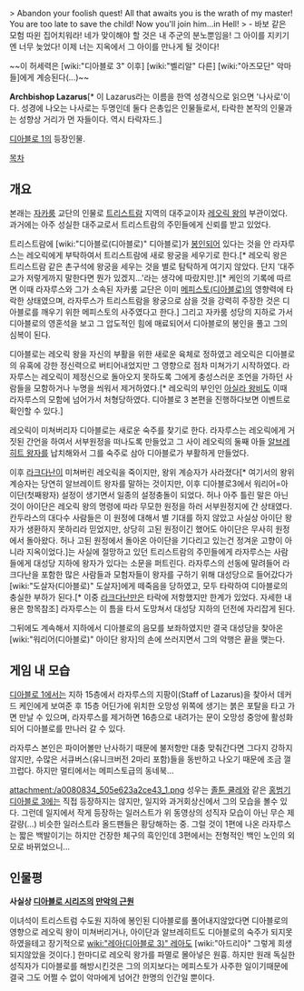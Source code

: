 
> Abandon your foolish quest! All that awaits you is the wrath of my master! You are too late to save the child! Now you'll join him...in Hell!
> - 바보 같은 모험 따윈 집어치워라! 네가 맞이해야 할 것은 내 주군의 분노뿐임을! 그 아이를 지키기엔 너무 늦었다! 이제 너는 지옥에서 그 아이를 만나게 될 것이다!

~~이 허세력은 [wiki:"디아블로 3" 이후] [wiki:"벨리알" 다른] [wiki:"아즈모단" 악마들]에게 계승된다(...)~~

'''Archbishop Lazarus'''[* 이 Lazarus라는 이름을 한역 성경식으로 읽으면 '나사로'이다. 성경에 나오는 나사로는 두명인데 둘다 은총입은 인물들로서, 타락한 본작의 인물과는 성향상 거리가 먼 자들이다. 역시 타락자드.]

[[디아블로 1]]의 등장인물.

[[목차]]

== 개요 ==
본래는 [[자카룸]] 교단의 인물로 [[트리스트람]] 지역의 대주교이자 [[레오릭 왕]]의 부관이었다. 과거에는 아주 성실한 대주교로서 트리스트람의 주민들에게 신뢰를 받고 있었다.

트리스트람에 [wiki:"디아블로(디아블로)" 디아블로]가 [[봉인]]되어 있다는 것을 안 라자루스는 레오릭에게 부탁하여서 트리스트람에 새로 왕궁을 세우기로 한다.[* 레오릭 왕은 트리스트람 같은 촌구석에 왕궁을 세우는 것을 별로 탐탁하게 여기지 않았다. 단지 '대주교가 저렇게까지 말한다면 뭔가 있겠지...'라는 생각에 따랐지만.][* 케인의 기록에 따르면 이때 라자루스와 그가 소속된 자카룸 교단은 이미 [[메피스토(디아블로)]]의 영향력에 타락한 상태였으며, 라자루스가 트리스트람을 왕궁으로 삼을 것을 강력히 주장한 것은 디아블로를 깨우기 위한 메피스토의 사주였다고 한다.] 그리고 자카룸 성당의 지하로 가서 디아블로의 영혼석을 보고 그 압도적인 힘에 매료되어서 디아블로의 봉인을 풀고 그의 심복이 된다.

디아블로는 레오릭 왕을 자신의 부활을 위한 새로운 육체로 정하였고 레오릭은 디아블로의 유혹에 강한 정신력으로 버티어내었지만 그 영향으로 점차 미쳐가기 시작하였다. 라자루스는 레오릭이 제정신으로 돌아오지 못하도록 그에게 충성스러운 조언을 가하던 사람들을 모함하거나 누명을 씌워서 제거하였다.[* 레오릭의 부인인 [[아실라 왕비]]도 이때 라자루스의 모함에 넘어가서 처형당하였다. 디아블로 3 본편을 진행하다보면 이벤트로 확인할 수 있다.]

레오릭이 미쳐버리자 디아블로는 새로운 숙주를 찾기로 한다. 라자루스는 레오릭에게 거짓된 간언을 하여서 서부원정을 떠나도록 만들었고 그 사이 레오릭의 둘째 아들 [[알브레히트 왕자]]를 납치해와서 그를 숙주로 삼아 디아블로가 부활하게 만들었다.

이후 [[라크다난]]이 미쳐버린 레오릭을 죽이지만, 왕위 계승자가 사라졌다[* 여기서의 왕위계승자는 당연히 알브레이트 왕자를 말하는 것이지만, 이후 디아블로3에서 워리어=아이단(첫째왕자) 설정이 생기면서 일종의 설정충돌이 되었다. 허나 아주 틀린 말은 아닌것이 아이단은 레오릭 왕의 명령에 따라 무모한 원정을 하러 서부원정지에 간 상태였다. 칸두라스의 대다수 사람들은 이 원정에 대해서 별 기대를 하지 않았고 사실상 아이단 왕자가 생환하지 못하리라 믿었지만, 상당히 고된 원정이긴 했어도 아이단은 무사히 원정에서 돌아왔다. 허나 고된 원정에서 돌아온 아이단을 기다리고 있는건 정겨운 고향이 아니라 지옥이었다.]는 사실에 절망하고 있던 트리스트람의 주민들에게 라자루스는 사람들에게 대성당 지하에 왕자가 있다는 소문을 퍼트린다. 라자루스의 선동에 말려들어 라크다난을 포함한 많은 사람들과 모험자들이 왕자를 구하기 위해 대성당으로 들어갔다가 [wiki:"도살자(디아블로)" 도살자]에게 떼죽음을 당하였고, 모두 타락하여 디아블로의 충실한 부하가 된다.[* 이중 [[라크다난]]만은 타락에 저항했지만 한계가 있었다. 자세한 내용은 항목참조] 라자루스는 이 틈을 타서 도망쳐서 대성당 지하의 던전에 자리잡게 된다.

그뒤에도 계속해서 지하에서 디아블로의 음모를 보좌하였지만 결국 대성당을 찾아온 [wiki:"워리어(디아블로)" 아이단 왕자]의 손에 쓰러지면서 그의 악행은 끝을 맺는다.

== 게임 내 모습 ==
[[디아블로 1]]에서는 지하 15층에서 라자루스의 지팡이(Staff of Lazarus)을 찾아서 데커드 케인에게 보여준 후 15층 어딘가에 위치한 오망성 위쪽에 생기는 붉은 포탈을 타고 가면 만날 수 있으며, 라자루스를 제거하면 16층으로 내려가는 문이 오망성 중앙에 활성화되어 디아블로를 만나러 갈 수 있다.

라자루스 본인은 파이어볼만 난사하기 때문에 불저항만 대충 맞춰간다면 그다지 강하지 않지만, 수많은 서큐버스(유니크버전 2마리 포함)들을 동반하고 나오기 때문에 조금 껄끄럽다. 하지만 멀티에서는 메피스토급의 동네북...

attachment:/a0080834_505e623a2ce43_1.png
성우는 [[졸툰 쿨레]]와 같은 [[홍범기]]
[[디아블로 3]]에는 직접 등장하지는 않지만, 일지와 과거회상신에서 그의 모습을 볼수 있다. 그런데 일지에서 작게 등장하는 일러스트가 위 동영상의 성직자 모습이 아닌 무슨 제갈량(…) 비슷한 일러스트라 올드팬들은 황당해하는 중. 그럴 것이 1편에 나온 라자루스는 짧은 백발이기는 하지만 건장한 체구의 흑인인데 3편에서는 전형적인 백인 노인의 외모로 바뀌었으니...

== 인물평 ==

'''사실상 [[디아블로 시리즈]]의 [[만악의 근원]]'''

이녀석이 트리스트럼 수도원 지하에 봉인된 디아블로를 풀어내지않았다면 디아블로의 영향으로 레오릭 왕이 미쳐버리거나, 아이단과 알브레히트도 디아블로의 숙주가 되지못하였을테고 장기적으로 [[wiki:"레아(디아블로 3)" 레아]]도 [wiki:"아드리아" 그렇게 희생되지않았을 것이다.] 한마디로 레오릭 왕가를 파멸로 몰아넣은 원흉. 하지만 원래 독실한 성직자가 디아블로를 해방시킨것은 그의 의지보다는 메피스토가 사주한 일이기때문에 결국 그도 어쩔 수 없이 악마에게 넘어간 한명의 인간일 뿐이다.
